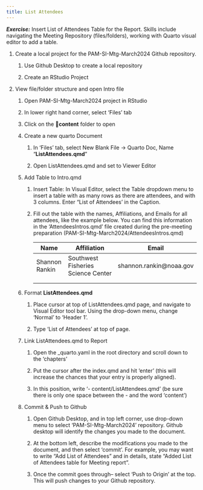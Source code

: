 ```yaml
---
title: List Attendees
---
```


***Exercise:*** Insert List of Attendees Table for the Report. Skills include navigating the Meeting Repository (files/folders), working with Quarto visual editor to add a table.

1.  Create a local project for the PAM-SI-Mtg-March2024 Github repository.

    1.  Use Github Desktop to create a local repository

    2.  Create an RStudio Project

2.  View file/folder structure and open Intro file

    1.  Open PAM-SI-Mtg-March2024 project in RStudio

    2.  In lower right hand corner, select 'Files' tab

    3.  Click on the 📁**content** folder to open

    4.  Create a new quarto Document

        1.  In 'Files' tab, select New Blank File -\> Quarto Doc, Name "**ListAttendees.qmd**"

        2.  Open ListAttendees.qmd and set to Viewer Editor

    5.  Add Table to Intro.qmd

        1.  Insert Table: In Visual Editor, select the Table dropdown menu to insert a table with as many rows as there are attendees, and with 3 columns. Enter "List of Attendees' in the Caption.

        2.  Fill out the table with the names, Affiliations, and Emails for all attendees, like the example below. You can find this information in the 'AttendeesIntros.qmd' file created during the pre-meeting preparation (PAM-SI-Mtg-March2024/AttendeesIntros.qmd)

            | Name           | Affiliation                        | Email                    |
            |----------------|------------------------------------|--------------------------|
            | Shannon Rankin | Southwest Fisheries Science Center | shannon.rankin\@noaa.gov |
            |                |                                    |                          |
            |                |                                    |                          |

    6.  Format **ListAttendees.qmd**

        1.  Place cursor at top of ListAttendees.qmd page, and navigate to Visual Editor tool bar. Using the drop-down menu, change 'Normal' to 'Header 1'.

        2.  Type 'List of Attendees' at top of page.

    7.  Link ListAttendees.qmd to Report

        1.  Open the \_quarto.yaml in the root directory and scroll down to the 'chapters'

        2.  Put the cursor after the index.qmd and hit 'enter' (this will increase the chances that your entry is properly aligned).

        3.  In this position, write '- content/ListAttendees.qmd' (be sure there is only one space between the - and the word 'content')

    8.  Commit & Push to Github

        1.  Open Github Desktop, and in top left corner, use drop-down menu to select 'PAM-SI-Mtg-March2024' repository. Github desktop will identify the changes you made to the document.

        2.  At the bottom left, describe the modifications you made to the document, and then select 'commit'. For example, you may want to write "Add List of Attendees" and in details, state "Added List of Attendees table for Meeting report".

        3.  Once the commit goes through-- select 'Push to Origin' at the top. This will push changes to your Github repository.
